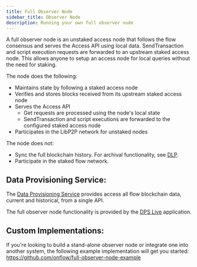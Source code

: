 ```yaml
---
title: Full Observer Node
sidebar_title: Observer Node
description: Running your own full observer node
---
```


A full observer node is an unstaked access node that follows the flow consensus and serves the Access API using local data. SendTransaction and script execution requests are forwarded to an upstream staked access node. This allows anyone to setup an access node for local queries without the need for staking.

The node does the following:
* Maintains state by following a staked access node
* Verifies and stores blocks received from its upstream staked access node
* Serves the Access API
    * Get requests are processed using the node's local state
    * SendTransaction and script executions are forwarded to the configured staked access node
* Participates in the LibP2P network for unstaked nodes

The node does not:
* Sync the full blockchain history. For archival functionality, see [DLP](#data-provisioning-service).
* Participate in the staked flow network.

## Data Provisioning Service:

The [Data Provisioning Service](https://github.com/optakt/flow-dps/) provides access all flow blockchain data, current and historical, from a single API.

The full observer node functionality is provided by the [DPS Live](https://github.com/optakt/flow-dps/tree/master/cmd/flow-dps-live) application.

## Custom Implementations:

If you're looking to build a stand-alone observer node or integrate one into another system, the following example implementation will get you started: https://github.com/onflow/full-observer-node-example
